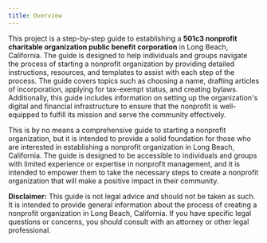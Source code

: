 ```yaml
---
title: Overview
---
```


This project is a step-by-step guide to establishing a **501c3 nonprofit charitable organization public benefit corporation** in Long Beach, California. The guide is designed to help individuals and groups navigate the process of starting a nonprofit organization by providing detailed instructions, resources, and templates to assist with each step of the process. The guide covers topics such as choosing a name, drafting articles of incorporation, applying for tax-exempt status, and creating bylaws. Additionally, this guide includes information on setting up the organization's digital and financial infrastructure to ensure that the nonprofit is well-equipped to fulfill its mission and serve the community effectively.

This is by no means a comprehensive guide to starting a nonprofit organization, but it is intended to provide a solid foundation for those who are interested in establishing a nonprofit organization in Long Beach, California. The guide is designed to be accessible to individuals and groups with limited experience or expertise in nonprofit management, and it is intended to empower them to take the necessary steps to create a nonprofit organization that will make a positive impact in their community.

<Aside type="caution">

**Disclaimer:** This guide is not legal advice and should not be taken as such. It is intended to provide general information about the process of creating a nonprofit organization in Long Beach, California. If you have specific legal questions or concerns, you should consult with an attorney or other legal professional.

</Aside>